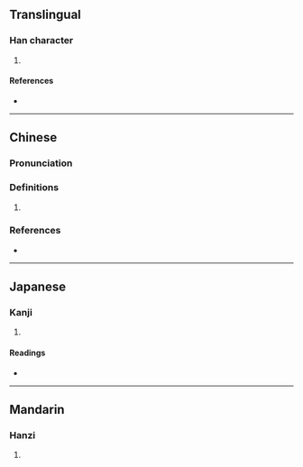 {{character info/new}}
==Translingual==

===Han character===
{{Han char|rn=53|rad=广|as=06|sn=9|four=00214|canj=IMIG|ids=⿸广至}}

# {{defn|Han|sort=广06}}

====References====
* {{Han ref|kx=0345.200|dkj=09307|dj=0655.090|hdz=20882.030|uh=5EA2|ud=24226|bh=CEB7|bd=52919}}

----

==Chinese==
{{zh-forms}}

===Pronunciation===
{{zh-pron
|m=zhì
|c=zat6,zat1
|cat=
}}

===Definitions===
{{zh-hanzi}}

# {{rfdef|zh}}

===References===
* {{R:yue:mfccd}}

----

==Japanese==

===Kanji===
{{ja-kanji|grade=|rs=广06}}

# {{defn|lang=ja|sort=广06}}

====Readings====
* {{ja-readings|on=[[ちつ]] (chitsu), [[ちち]] (chichi), [[てい]] (tei)|kun=[[さへぎりとどめる]] (sahegiritodomeru)}}

----

==Mandarin==

===Hanzi===
{{cmn-hanzi|pin=[[zhì]] ([[zhi4]])|wg=chih<sup>4</sup>}}

# {{defn|lang=cmn|sort=广06}}